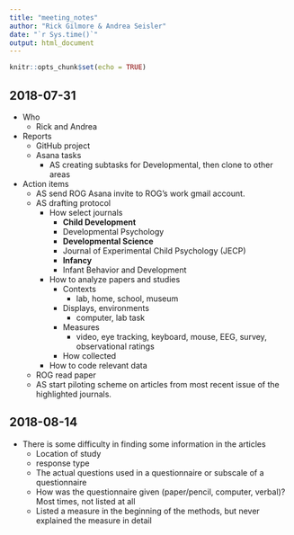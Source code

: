 ```yaml
---
title: "meeting_notes"
author: "Rick Gilmore & Andrea Seisler"
date: "`r Sys.time()`"
output: html_document
---
```


```r
knitr::opts_chunk$set(echo = TRUE)
```

## 2018-07-31

- Who
    - Rick and Andrea
- Reports
    - GitHub project
    - Asana tasks
        - AS creating subtasks for Developmental, then clone to other areas
- Action items
    - AS send ROG Asana invite to ROG's work gmail account.
    - AS drafting protocol
        - How select journals
            - **Child Development**
            - Developmental Psychology
            - **Developmental Science**
            - Journal of Experimental Child Psychology (JECP)
            - **Infancy**
            - Infant Behavior and Development
        - How to analyze papers and studies
            - Contexts
                - lab, home, school, museum
            - Displays, environments
                - computer, lab task
            - Measures
                - video, eye tracking, keyboard, mouse, EEG, survey, observational ratings
            - How collected
        - How to code relevant data
    - ROG read paper
    - AS start piloting scheme on articles from most recent issue of the highlighted journals.

## 2018-08-14  

- There is some difficulty in finding some information in the articles  
  - Location of study  
  - response type  
  - The actual questions used in a questionnaire or subscale of a questionnaire
  - How was the questionnaire given (paper/pencil, computer, verbal)? Most times, not listed at all
  - Listed a measure in the beginning of the methods, but never explained the measure in detail
  